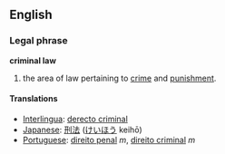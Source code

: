 ==English==
===Legal phrase===
'''criminal law'''
{{wikipedia}}
# the area of law pertaining to [[crime]] and [[punishment]].

==== Translations ====
* [[Interlingua]]: [[derecto criminal]]
* [[Japanese]]: [[刑法]] ([[けいほう]] keihō)
* [[Portuguese]]: [[direito penal]] ''m'', [[direito criminal]] ''m''